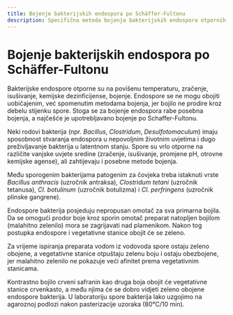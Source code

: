 ```yaml
---
title: Bojenje bakterijskih endospora po Schäffer-Fultonu
description: Specifična metoda bojenja bakterijskih endospora otpornih na standardna bojenja
---
```


# Bojenje bakterijskih endospora po Schäffer-Fultonu

Bakterijske endospore otporne su na povišenu temperaturu, zračenje, isušivanje, kemijske dezinficijense, bojenje. Endospore se ne mogu obojiti uobičajenim, već spomenutim metodama bojenja, jer bojilo ne prodire kroz debelu stijenku spore. Stoga se za bojenje endospora rabe posebna bojenja, a najčešće je upotrebljavano bojenje po Schaffer-Fultonu.

Neki rodovi bakterija (npr. *Bacillus*, *Clostridum*, *Desulfotomaculum*) imaju sposobnost stvaranja endospora u nepovoljnim životnim uvjetima i dugo preživljavanje bakterija u latentnom stanju. Spore su vrlo otporne na različite vanjske uvjete sredine (zračenje, isušivanje, promjene pH, otrovne kemijske agense), ali zahtijevaju i posebne metode bojenja.

Među sporogenim bakterijama patogenim za čovjeka treba istaknuti vrste *Bacillus anthracis* (uzročnik antraksa), *Clostridum tetani* (uzročnik tetanusa), *Cl. botulinum* (uzročnik botulizma) i *Cl. perfringens* (uzročnik plinske gangrene).

Endospore bakterija posjeduju nepropusan omotač za sva primarna bojila. Da se omogući prodor boje kroz sporin omotač preparat natopljen bojilom (malahitno zelenilo) mora se zagrijavati nad plamenikom. Nakon tog postupka endospore i vegetativne stanice obojit će se zeleno.

Za vrijeme ispiranja preparata vodom iz vodovoda spore ostaju zeleno obojene, a vegetativne stanice otpuštaju zelenu boju i ostaju obezbojene, jer malahitno zelenilo ne pokazuje veći afinitet prema vegetativnim stanicama.

Kontrastno bojilo crveni safranin kao druga boja obojit će vegetativne stanice crvenkasto, a među njima će se dobro vidjeti zeleno obojene endospore bakterija. U laboratoriju spore bakterija lako uzgojimo na agaroznoj podlozi nakon pasterizacije uzoraka (80°C/10 min).